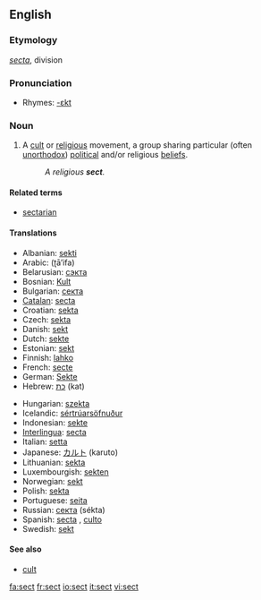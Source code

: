{{wikipedia}}
==English==

===Etymology===
{{L.}} ''[[secta]]'', division

===Pronunciation===
*Rhymes: [[Rhymes:English:-ɛkt|-ɛkt]]

===Noun===
{{en-noun}}

# A [[cult]] or [[religious]] movement, a group sharing particular (often [[unorthodox]]) [[political]] and/or religious [[beliefs]]. 
#: ''A religious '''sect'''.''

====Related terms====
*[[sectarian]]

====Translations====
{{top}}
*Albanian: [[sekti]] {{g|Albanian}}
*Arabic: {{ARchar|[[طائفة]]}} (ʈā’ifa) {{f}}
*Belarusian: [[сэкта]] {{f}}
*Bosnian: [[Kult]] {{m}}
*Bulgarian: [[секта]] {{f}}
*[[Catalan]]: [[secta]] {{f}}
*Croatian: [[sekta]] {{f}}
*Czech: [[sekta]] {{f}}
*Danish: [[sekt]] {{g|Danish}}
*Dutch: [[sekte]] {{f}}
*Estonian: [[sekt]]
*Finnish: [[lahko]] {{italbrac|religious}}
*French: [[secte]] {{f}}
*German: [[Sekte]] {{f}}
*Hebrew: [[כת]] (kat) {{f}}
{{mid}}
*Hungarian: [[szekta]]
*Icelandic: [[sértrúarsöfnuður]] {{g|Icelandic}}
*Indonesian: [[sekte]]
*[[Interlingua]]: [[secta]]
*Italian: [[setta]] {{f}}
*Japanese: [[カルト]] (karuto)
*Lithuanian: [[sekta]] {{f}}
*Luxembourgish: [[sekten]]
*Norwegian: [[sekt]] {{g|Norwegian}}
*Polish: [[sekta]] {{f}}
*Portuguese: [[seita]] {{f}}
*Russian: [[секта]] (sékta) {{f}}
*Spanish: [[secta]] {{f}}, [[culto]] {{m}}
*Swedish: [[sekt]] {{c}}
{{bottom}}

====See also====
*[[cult]]

[[fa:sect]]
[[fr:sect]]
[[io:sect]]
[[it:sect]]
[[vi:sect]]